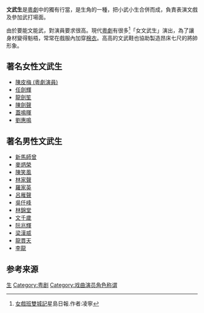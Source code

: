 

'''文武生'''是[[粵劇|粵劇]]中的獨有行當，是生角的一種，把小武小生合併而成，負責表演文戲及參加武打場面。

由於要能文能武，對演員要求很高。現代[[粵劇|粵劇]]有很多<ref>[https://web.archive.org/web/20170216054543/http://hd.stheadline.com/culture/culture_content.asp?contid=102344&srctype=g 女戲班雙城記]星島日報.作者:凌寧</ref>「女文武生」演出，為了讓身材變得魁梧，常常在戲服內加穿[[棉衣|棉衣]]。高高的文武鞋也協助製造昂床七尺的將帥形象。

== 著名女性文武生 ==
* [[陳皮梅_(粵劇演員)|陳皮梅 (粵劇演員)]]
* [[任劍輝|任劍輝]]
* [[龍劍笙|龍劍笙]]
* [[陳劍聲|陳劍聲]]
* [[蓋鳴暉|蓋鳴暉]]
* [[劉惠鳴|劉惠鳴]]

== 著名男性文武生 ==
* [[新馬師曾|新馬師曾]]
* [[麥炳榮|麥炳榮]]
* [[陳笑風|陳笑風]]
* [[林家聲|林家聲]]
* [[羅家英|羅家英]]
* [[呂雁聲|呂雁聲]]
* [[吳仟峰|吳仟峰]]
* [[林錦堂|林錦堂]]
* [[文千歲|文千歲]]
* [[阮兆輝|阮兆輝]]
* [[梁漢威|梁漢威]]
* [[龍貫天|龍貫天]]
* [[李龍|李龍]]

{{戏剧小作品}}

{{行當}}

==参考来源==
{{reflist}}
[[Category:行当|生]]
[[Category:粤剧|Category:粤剧]]
[[Category:戏曲演员角色称谓|Category:戏曲演员角色称谓]]